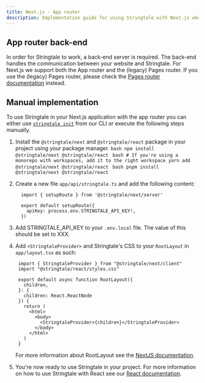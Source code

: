 ```yaml
---
title: Next.js - App router
description: Implementation guide for using Stringtale with Next.js when using the app router
---
```



## App router back-end

In order for Stringtale to work, a back-end server is required. The back-end handles the communication between your website and Stringtale. For
Next.js we support both the App router and the (legacy) Pages router. If you use the (legacy) Pages router, please check the [Pages router documentation](/backend/next-js-pages-router) instead.

## Manual implementation

To use Stringtale in your Next.js application with the app router you can either use [`stringtale init`](/reference/cli#init) from our CLI or
execute the following steps manually.

1. Install the `@stringtale/next` and `@stringtale/react` package in your project using your package manager.
   <Tabs>
     <TabItem label="npm">
       ```bash
         npm install @stringtale/next @stringtale/react
       ```
     </TabItem>
     <TabItem label="Yarn">
       ```bash
         # If you're using a monorepo with workspaces, add it to the right workspace
         yarn add @stringtale/next @stringtale/react
       ```
      </TabItem>
     <TabItem label="pnpm">
       ```bash
         pnpm install @stringtale/next @stringtale/react
       ```
      </TabItem>
   </Tabs>

2. Create a new file `app/api/stringtale.ts` and add the following content:

    ```tsx
      import { setupRoute } from '@stringtale/next/server'

      export default setupRoute({
        apiKey: process.env.STRINGTALE_API_KEY!,
      })
    ```
3. Add STRINGTALE_API_KEY to your `.env.local` file. The value of this should be set to XXX.
4. Add `<StringtaleProvider>` and Stringtale's CSS to your `RootLayout` in `app/layout.tsx` as such:

   ```tsx
    import { StringtaleProvider } from "@stringtale/next/client"
    import "@stringtale/react/styles.css"

    export default async function RootLayout({
      children,
    }: {
      children: React.ReactNode
    }) {
      return (
        <html>
          <body>
            <StringtaleProvider>{children}</StringtaleProvider>
          </body>
        </html>
      )
    }
    ```
    For more information about RootLayout see the [NextJS documentation](https://nextjs.org/docs/app/building-your-application/routing/pages-and-layouts#root-layout-required).
5. You're now ready to use Stringtale in your project. For more information on how to use Stringtale with React see our [React documentation](/front-end/react).
